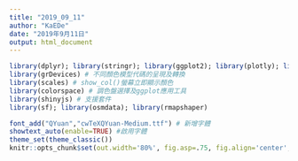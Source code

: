 ```yaml
---
title: "2019_09_11"
author: "KaEDe"
date: "2019年9月11日"
output: html_document
---
```



```r
library(dplyr); library(stringr); library(ggplot2); library(plotly); library(lubridate); library(readr); library(tidyr); library(showtext)
library(grDevices) # 不同顏色模型代碼的呈現及轉換
library(scales) # show_col()螢幕立即顯示顏色
library(colorspace) # 調色盤選擇及ggplot應用工具
library(shinyjs) # 支援套件
library(sf); library(osmdata); library(rmapshaper)

font_add("QYuan","cwTeXQYuan-Medium.ttf") # 新增字體
showtext_auto(enable=TRUE) #啟用字體
theme_set(theme_classic())
knitr::opts_chunk$set(out.width='80%', fig.asp=.75, fig.align='center', fig.showtext=T)
```
